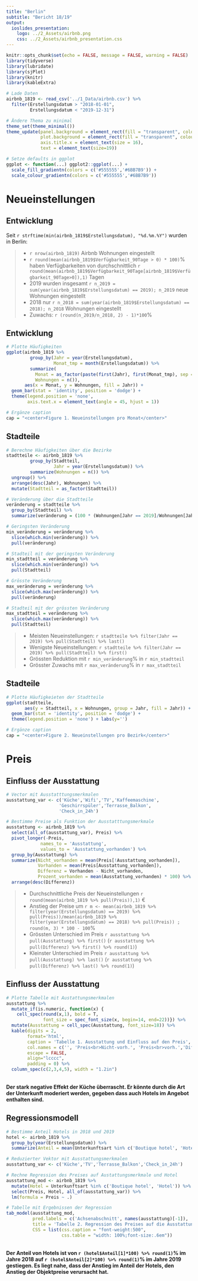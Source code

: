 ```yaml
---
title: "Berlin"
subtitle: "Bericht 18/19"
output: 
  ioslides_presentation:
    logo: ../2_Assets/airbnb.png
    css: ../2_Assets/airbnb_presentation.css
---
```


```r
knitr::opts_chunk$set(echo = FALSE, message = FALSE, warning = FALSE)
library(tidyverse)
library(lubridate)
library(sjPlot)
library(knitr)
library(kableExtra)

# Lade Daten
airbnb_1819 <- read_csv('../1_Data/airbnb.csv') %>% 
  filter(Erstellungsdatum > "2018-01-01", 
         Erstellungsdatum < "2019-12-31")

# Ändere Thema zu minimal
theme_set(theme_minimal())
theme_update(panel.background = element_rect(fill = "transparent", colour = NA),
             plot.background = element_rect(fill = "transparent", colour = NA),
             axis.title.x = element_text(size = 16), 
             text = element_text(size=19))

# Setze defaults in ggplot
ggplot <- function(...) ggplot2::ggplot(...) + 
  scale_fill_gradientn(colors = c('#555555','#6BB7B9')) + 
  scale_colour_gradientn(colors = c('#555555','#6BB7B9'))

```

# Neueinstellungen

## Entwicklung

Seit `r strftime(min(airbnb_1819$Erstellungsdatum), "%d.%m.%Y")` wurden in Berlin:

> - `r nrow(airbnb_1819)` Airbnb Wohnungen eingestellt
> - `r round(mean(airbnb_1819$Verfügbarkeit_90Tage > 0) * 100)`% haben Verfügbarkeiten von durchschnittlich `r round(mean(airbnb_1819$Verfügbarkeit_90Tage[airbnb_1819$Verfügbarkeit_90Tage>0]),1)` Tagen
> - 2019 wurden insgesamt `r n_2019 = sum(year(airbnb_1819$Erstellungsdatum) == 2019); n_2019` neue Wohnungen eingestellt
> - 2018 nur `r n_2018 = sum(year(airbnb_1819$Erstellungsdatum) == 2018); n_2018` Wohnungen eingestellt
> - Zuwachs: `r (round(n_2019/n_2018, 2) - 1)*100`%

## Entwicklung

```r
# Plotte Häufigkeiten
ggplot(airbnb_1819 %>% 
         group_by(Jahr = year(Erstellungsdatum), 
                  Monat_tmp = month(Erstellungsdatum)) %>% 
         summarize(
           Monat = as_factor(paste(first(Jahr), first(Monat_tmp), sep = '-')),
           Wohnungen = n()), 
       aes(x = Monat, y = Wohnungen, fill = Jahr)) + 
  geom_bar(stat = 'identity', position = 'dodge') + 
  theme(legend.position = 'none',
        axis.text.x = element_text(angle = 45, hjust = 1)) 

# Ergänze caption
cap = "<center>Figure 1. Neueinstellungen pro Monat</center>"
```

## Stadteile

```r
# Berechne Häufigkeiten über die Bezirke
stadtteile <- airbnb_1819 %>% 
         group_by(Stadtteil, 
                  Jahr = year(Erstellungsdatum)) %>% 
         summarize(Wohnungen = n()) %>% 
  ungroup() %>% 
  arrange(desc(Jahr), Wohnungen) %>% 
  mutate(Stadtteil = as_factor(Stadtteil))

# Veränderung über die Stadtteile
veränderung = stadtteile %>% 
  group_by(Stadtteil) %>% 
  summarize(veränderung = (100 * (Wohnungen[Jahr == 2019]/Wohnungen[Jahr == 2018] - 1)) %>% round(1))

# Geringsten Veränderung
min_veränderung = veränderung %>% 
  slice(which.min(veränderung)) %>% 
  pull(veränderung)

# Stadteil mit der geringsten Veränderung
min_stadtteil = veränderung %>% 
  slice(which.min(veränderung)) %>% 
  pull(Stadtteil)

# Grösste Veränderung
max_veränderung = veränderung %>% 
  slice(which.max(veränderung)) %>% 
  pull(veränderung)

# Stadteil mit der grössten Veränderung
max_stadtteil = veränderung %>% 
  slice(which.max(veränderung)) %>% 
  pull(Stadtteil)
```

>- Meisten Neueinstellungen: `r stadtteile %>% filter(Jahr == 2019) %>% pull(Stadtteil) %>% last()`
>- Wenigste Neueinstellungen:  `r stadtteile %>% filter(Jahr == 2019) %>% pull(Stadtteil) %>% first()`
>- Grössten Reduktion mit  `r min_veränderung`% in `r min_stadtteil` 
>- Grösster Zuwachs mit `r max_veränderung`% in `r max_stadtteil` 

## Stadteile

```r
# Plotte Häufigkeieten der Stadtteile
ggplot(stadtteile, 
       aes(y = Stadtteil, x = Wohnungen, group = Jahr, fill = Jahr)) + 
  geom_bar(stat = 'identity', position = 'dodge') + 
  theme(legend.position = 'none') + labs(y='')

# Ergänze caption
cap = "<center>Figure 2. Neueinstellungen pro Bezirk</center>"
```

# Preis

## Einfluss der Ausstattung

```r
# Vector mit Ausstatttungsmerkmalen
ausstattung_var <- c('Küche','Wifi','TV','Kaffeemaschine',
                    'Geschirrspüler','Terrasse_Balkon',
                    'Check_in_24h')

# Bestimme Preise als Funktion der Ausstatttungsmerkmale
ausstattung <- airbnb_1819 %>% 
  select(all_of(ausstattung_var), Preis) %>%
  pivot_longer(-Preis,
             names_to = 'Ausstattung',
             values_to = 'Ausstattung_vorhanden') %>% 
  group_by(Ausstattung) %>% 
  summarize(Nicht_vorhanden = mean(Preis[!Ausstattung_vorhanden]),
            Vorhanden = mean(Preis[Ausstattung_vorhanden]),
            Differenz = Vorhanden - Nicht_vorhanden, 
            Prozent_vorhanden = mean(Ausstattung_vorhanden) * 100) %>% 
  arrange(desc(Differenz)) 
```

> - Durchschnittliche Preis der Neueinstellungen `r round(mean(airbnb_1819 %>% pull(Preis)),1)` €
> - Anstieg der Preise um `r m <- mean(airbnb_1819 %>% filter(year(Erstellungsdatum) == 2019) %>% pull(Preis))/mean(airbnb_1819 %>% filter(year(Erstellungsdatum) == 2018) %>% pull(Preis)) ; round(m, 3) * 100 - 100`%
> - Grössten Unterschied im Preis `r ausstattung %>% pull(Ausstattung) %>% first()` (`r ausstattung %>% pull(Differenz) %>% first() %>% round(1)`)
> - Kleinster Unterschied im Preis `r ausstattung %>% pull(Ausstattung) %>% last()` (`r ausstattung %>% pull(Differenz) %>% last() %>% round(1)`)

## Einfluss der Ausstattung

```r
# Plotte Tabelle mit Austattungsmerkmalen
ausstattung %>% 
  mutate_if(is.numeric, function(x) {
    cell_spec(round(x,1), bold = T, 
              font_size = spec_font_size(x, begin=14, end=22))}) %>%
  mutate(Ausstattung = cell_spec(Ausstattung, font_size=18)) %>% 
  kable(digits = 2,
        format='html', 
        caption = 'Tabelle 1. Ausstattung und Einfluss auf den Preis', 
        col.names = c('', 'Preis<br>Nicht-vorh.', 'Preis<br>vorh.','Differenz','Prozent<br>vorh.'),
        escape = FALSE,
        align="lcccc",
        padding = 0) %>% 
  column_spec(c(2,3,4,5), width = "1.2in") 
```

<br>
<b>Der stark negative Effekt der Küche überrascht. Er könnte durch die Art der Unterkunft moderiert werden, gegeben dass auch Hotels im Angebot enthalten sind.</b>  

## Regressionsmodell

```r
# Bestimme Anteil Hotels in 2018 und 2019
hotel <- airbnb_1819 %>% 
  group_by(year(Erstellungsdatum)) %>% 
  summarize(Anteil = mean(Unterkunftsart %in% c('Boutique hotel', 'Hotel'))) 
```

```r
# Reduzierter Vektor mit Ausstattungsmerkmalen
ausstattung_var <- c('Küche','TV','Terrasse_Balkon','Check_in_24h')

# Rechne Regression des Preises auf Austattungsmerkmale und Hotel
ausstattung_mod <- airbnb_1819 %>% 
  mutate(Hotel = Unterkunftsart %in% c('Boutique hotel', 'Hotel')) %>% 
  select(Preis, Hotel, all_of(ausstattung_var)) %>% 
  lm(formula = Preis ~ .)
```

```r
# Tabelle mit Ergebnissen der Regression
tab_model(ausstattung_mod,
          pred.labels = c('Achsenabschnitt', names(ausstattung)[-1]),
          title = 'Tabelle 2. Regression des Preises auf die Ausstattung.',
          CSS = list(css.caption = "font-weight:500", 
                     css.table = "width: 100%;font-size:.6em"))
```
<br>
<b>Der Anteil von Hotels ist von `r (hotel$Anteil[1]*100) %>% round(1)`% im Jahre 2018 auf `r (hotel$Anteil[2]*100) %>% round(1)`% im Jahre 2019 gestiegen. Es liegt nahe, dass der Anstieg im Anteil der Hotels, den Anstieg der Objektpreise verursacht hat. 